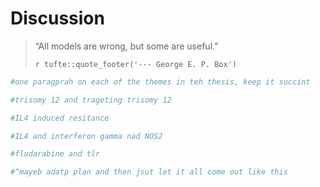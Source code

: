 # Discussion
> "All models are wrong, but some are useful."
>
> `r tufte::quote_footer('--- George E. P. Box')`

```r
#one paragprah on each of the themes in teh thesis, keep it succint

#trisomy 12 and trageting trisomy 12 

#IL4 induced resitance

#IL4 and interferon gamma nad NOS2 

#fludarabine and tlr 

#^mayeb adatp plan and then jsut let it all come out like this 

```
